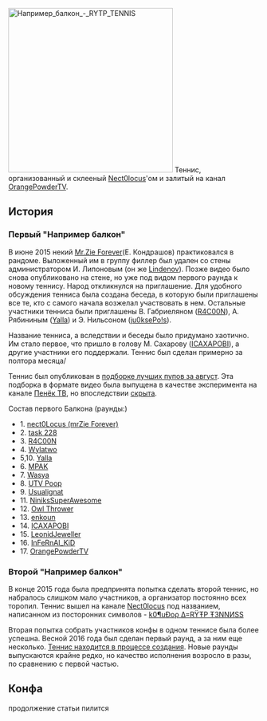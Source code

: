 [[File:Например балкон - RYTP TENNIS|thumb|330x330px]]
Теннис, организованный и склееный [[Nect0locus]]'ом и залитый на канал [[OrangePowderTV]].

== История ==
===Первый "Например балкон"===
В июне 2015 некий [[Nect0locus|Mr.Zie Forever]](Е. Кондрашов) практиковался в рандоме. Выложенный им в группу филлер был удален со стены администратором И. Липоновым (он же [[Lindenov]]). Позже видео было снова опубликовано на стене, но уже под видом первого раунда к новому теннису. Народ откликнулся на приглашение. Для удобного обсуждения тенниса была создана беседа, в которую были приглашены все те, кто с самого начала возжелал участвовать в нем. Остальные участники тенниса были приглашены В. Габриеляном ([[R4C00N]]), А. Рябининым ([[Yalla]]) и Э. Нильсоном ([[ju0ksePo!s]]).

Название тенниса, а вследствии и беседы было придумано хаотично. Им стало первое, что пришло в голову М. Сахарову ([[ICAXAPOBI]]), а другие участники его поддержали. Теннис был сделан примерно за полтора месяца/

Теннис был опубликован в [https://vk.com/imgtho?w=wall-34217658_7082 подборке лучших пупов за август]. Эта подборка в формате видео была выпущена в качестве эксперимента на канале [[Пенёк ТВ]], но впоследствии [https://www.youtube.com/watch?v=RQWtJFVmopY скрыта].

Состав первого Балкона (раунды:)
*1. [[Nect0Locus|nect0Locus (mrZie Forever)]]
*2. [[task 228]]
*3. [[R4C00N]]
*4. [[Wylatwo]]
*5,10. [[Yalla]]
*6. [[MPAK]]
*7. [[/wasya|Wasya]]
*8. [[4A|UTV Poop]]
*9. [[Usualignat]]
*11. [[NiniksSuperAwesome]]
*12. [[Owl Thrower]]
*13. [[enkoun]]
*14. [[ICAXAPOBI]]
*15. [[Leonid Jeweller|LeonidJeweller]]
*16. [[Lonrefne|InFeRnAl_KiD]]
*17. [[OrangePowderTV]]

===Второй "Например балкон"===

В конце 2015 года была предпринята попытка сделать второй теннис, но набралось слишком мало участников, а организатор постоянно всех торопил. Теннис вышел на канале [[Nect0locus]] под названием, написанном из посторонних символов - [https://youtu.be/siuh5wLdpZc k0¶uÐoρ ∆=RŸŦP Ŧ3NNИSS]

Вторая попытка собрать участников конфы в одном теннисе была более успешна. Весной 2016 года был сделан первый раунд, а за ним еще несколько. [https://www.youtube.com/playlist?list=PLBQLaJSvK6EYLtOXMSeRqvuyfoWYTCygV Теннис находится в процессе создания]. Новые раунды выпускаются крайне редко, но качество исполнения возросло в разы, по сравнению с первой частью.

== Конфа ==
продолжение статьи пилится